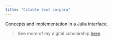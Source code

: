 ```yaml
---
title: "Citable text corpora"
---
```


Concepts and implementation in a Julia interface.

> See more of my digital scholarship [here](https://neelsmith.quarto.pub/digschol/).